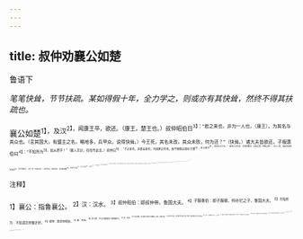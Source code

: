 ```yaml
---
---
---
```

title: 叔仲劝襄公如楚
---



鲁语下

*笔笔快耸，节节扶疏。某如得假十年，全力学之，则或亦有其快耸，然终不得其扶疏也。*

襄公如楚<sup>1】，及汉<sup>2】，闻康王卒，欲还。（康王，楚王也。）叔仲昭伯日<sup>3】：“君之来也，非为一人也，（康王）。为其名与其众也。（言其国大，有盟主之名，略地多，兵甲众。说得快耸。）今王死，其名未改，其众未败，何为还？”（快耸。）诸大夫皆欲还。子服惠伯曰<sup>4】：“不知所为<sup>5】，姑从君乎！”（庸人无识，往往作此言。）叔仲曰<sup>6】：“子之来也，非欲安身也，为国家之利也，故不惮勤远而听于楚<sup>7】，非义楚也<sup>8】，畏其名与众也。”（使用上文句法，又增添数句，扶疏之甚，快耸之甚！）夫义人者，固庆其喜而吊其忧<sup>3】，况畏而服焉？（妙，妙！快耸之甚！）闻畏而往，闻丧而还，苟芈姓实嗣<sup>10】，其谁代之任丧<sup>1】？王太子又长矣<sup>12】，执政未改<sup>13】3，予为先君来<sup>14】，死而去之其谁曰不如先君<sup>15】？（言畏康王故往，康王死便还，康王岂无后耶？既有厥嗣，便有丧主，彼年已长，执政又仍旧，然则我之来而忽去，岂以嗣君不肖，不复如先君可畏耶？妙，妙！快耸之甚也！）将为丧举<sup>16】，闻丧而还，其谁曰非侮也<sup>17】？（言今日在本国，闻其丧尚须来，岂有到彼国反去耶？妙，妙！快耸之甚也！）事其君而任其政<sup>18】，其谁由己贰<sup>19】？（此段承执政未改句，言畏先王，不畏嗣君，便是贰之。我今实执楚政，岂可容人如此，快耸之甚也！）求说其侮<sup>4】，而亟于前之人<sup>20】，其仇不滋大乎<sup>2】？说侮不懦<sup>2】，执政不贰<sup>20】，帅大仇以惮小国<sup>2】，其谁云待之<sup>4】？（说，脱也。彼执政誓欲自解其受侮，而求儿及先王，则必与我为大仇也。）若从君而走患<sup>20】，则不如违君以避难。（又拗一笔，扶疏之甚！快耸之甚！）且夫君子计成而后行，二三子计乎？有御楚之术而有守国备，则可也。《又拗一笔，扶疏之甚！快耸之甚！）若未有，不如往也。”（扶疏快耸绝也！）乃遂行。

<sup>注释】

<sup>1】襄公：指鲁襄公。
<sup>2】汉：汉水。
<sup>3】叔仲昭伯：即叔仲带，鲁国大夫。
<sup>4】子服惠伯：即子服椒，仲孙它之子，鲁国大夫。
<sup>5】不知所为：不知道怎样做才好。
<sup>6】杈仲：即叔仲昭伯。
<sup>7】勤：劳苦。
<sup>8】非义楚：不认为楚国有义而佩服它。
<sup>9】固：本来。
<sup>10】芈姓实嗣：意为楚康王既死必有嗣君。芈姓：即楚王姓。
<sup>11】其谁代之任丧：谁会替代他当丧为主呢？意即一定是鲁襄公自己承当起来。
<sup>12】王太子：指楚康王的太子。长：长成。
<sup>13】执政未改：指楚康王时执掌楚国政权的令尹，司马等人，没有更换。1先君：指楚康王。
<sup>15】其谁曰不如先君：指后嗣臣子谁肯自已承认其德不如先君呢？
<sup>16】将为丧举：意即鲁裹公如果在国内听说楚国有丧，亦该为之举丧而前往。
<sup>17】侮：轻侮、欺负。
<sup>18】事其君而任其政：指楚臣事奉其君而当其政。
<sup>19】其谁由己贰：有谁肯在自己当政时而使诸侯有二心？
<sup>20】说：脱、解除。
<sup>21】亟：忽。
<sup>22】滋大：日益增大。
<sup>23】懦：软弱。
<sup>24】执政不贰：指楚执政之臣无二心。
<sup>25】惮：难、威胁。
<sup>26】特：对付、抵御。
<sup>27】走患：走向祸患。